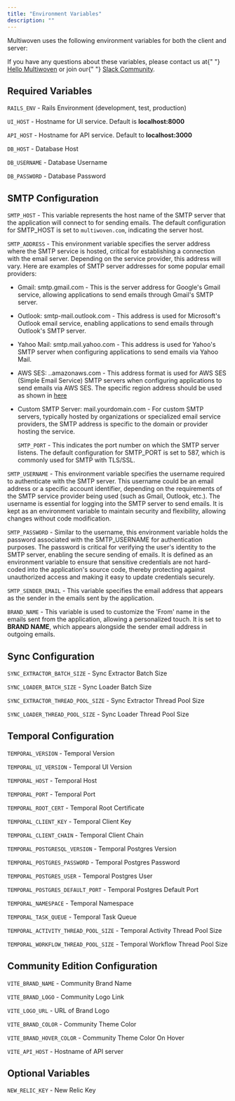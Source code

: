 ```yaml
---
title: "Environment Variables"
description: ""
---
```


Multiwoven uses the following environment variables for both the client and server:

<Note>
  If you have any questions about these variables, please contact us at{" "}
  <a href="mailto:hello@multiwoven.com">Hello Multiwoven</a> or join our{" "}
  <a href="https://multiwoven.slack.com">Slack Community</a>.
</Note>

## Required Variables

`RAILS_ENV` - Rails Environment (development, test, production)

`UI_HOST` - Hostname for UI service. Default is **localhost:8000**

`API_HOST` - Hostname for API service. Default to **localhost:3000**

`DB_HOST` - Database Host

`DB_USERNAME` - Database Username

`DB_PASSWORD` - Database Password

## SMTP Configuration

`SMTP_HOST` - This variable represents the host name of the SMTP server that the application will connect to for sending emails. The default configuration for SMTP_HOST is set to `multiwoven.com`, indicating the server host.

`SMTP_ADDRESS` - This environment variable specifies the server address where the SMTP service is hosted, critical for establishing a connection with the email server. Depending on the service provider, this address will vary. Here are examples of SMTP server addresses for some popular email providers:

- Gmail: smtp.gmail.com - This is the server address for Google's Gmail service, allowing applications to send emails through Gmail's SMTP server.
- Outlook: smtp-mail.outlook.com - This address is used for Microsoft's Outlook email service, enabling applications to send emails through Outlook's SMTP server.
- Yahoo Mail: smtp.mail.yahoo.com - This address is used for Yahoo's SMTP server when configuring applications to send emails via Yahoo Mail.
- AWS SES: _._.amazonaws.com - This address format is used for AWS SES (Simple Email Service) SMTP servers when configuring applications to send emails via AWS SES. The specific region address should be used as shown in [here](https://docs.aws.amazon.com/general/latest/gr/ses.html)
- Custom SMTP Server: mail.yourdomain.com - For custom SMTP servers, typically hosted by organizations or specialized email service providers, the SMTP address is specific to the domain or provider hosting the service.

  `SMTP_PORT` - This indicates the port number on which the SMTP server listens. The default configuration for SMTP_PORT is set to 587, which is commonly used for SMTP with TLS/SSL.

`SMTP_USERNAME` - This environment variable specifies the username required to authenticate with the SMTP server. This username could be an email address or a specific account identifier, depending on the requirements of the SMTP service provider being used (such as Gmail, Outlook, etc.). The username is essential for logging into the SMTP server to send emails. It is kept as an environment variable to maintain security and flexibility, allowing changes without code modification.

`SMTP_PASSWORD` - Similar to the username, this environment variable holds the password associated with the SMTP_USERNAME for authentication purposes. The password is critical for verifying the user's identity to the SMTP server, enabling the secure sending of emails. It is defined as an environment variable to ensure that sensitive credentials are not hard-coded into the application's source code, thereby protecting against unauthorized access and making it easy to update credentials securely.

`SMTP_SENDER_EMAIL` - This variable specifies the email address that appears as the sender in the emails sent by the application.

`BRAND_NAME` - This variable is used to customize the 'From' name in the emails sent from the application, allowing a personalized touch. It is set to **BRAND NAME**, which appears alongside the sender email address in outgoing emails.

## Sync Configuration

`SYNC_EXTRACTOR_BATCH_SIZE` - Sync Extractor Batch Size

`SYNC_LOADER_BATCH_SIZE` - Sync Loader Batch Size

`SYNC_EXTRACTOR_THREAD_POOL_SIZE` - Sync Extractor Thread Pool Size

`SYNC_LOADER_THREAD_POOL_SIZE` - Sync Loader Thread Pool Size

## Temporal Configuration

`TEMPORAL_VERSION` - Temporal Version

`TEMPORAL_UI_VERSION` - Temporal UI Version

`TEMPORAL_HOST` - Temporal Host

`TEMPORAL_PORT` - Temporal Port

`TEMPORAL_ROOT_CERT` - Temporal Root Certificate

`TEMPORAL_CLIENT_KEY` - Temporal Client Key

`TEMPORAL_CLIENT_CHAIN` - Temporal Client Chain

`TEMPORAL_POSTGRESQL_VERSION` - Temporal Postgres Version

`TEMPORAL_POSTGRES_PASSWORD` - Temporal Postgres Password

`TEMPORAL_POSTGRES_USER` - Temporal Postgres User

`TEMPORAL_POSTGRES_DEFAULT_PORT` - Temporal Postgres Default Port

`TEMPORAL_NAMESPACE` - Temporal Namespace

`TEMPORAL_TASK_QUEUE` - Temporal Task Queue

`TEMPORAL_ACTIVITY_THREAD_POOL_SIZE` - Temporal Activity Thread Pool Size

`TEMPORAL_WORKFLOW_THREAD_POOL_SIZE` - Temporal Workflow Thread Pool Size

## Community Edition Configuration

`VITE_BRAND_NAME` - Community Brand Name

`VITE_BRAND_LOGO` - Community Logo Link

`VITE_LOGO_URL` - URL of Brand Logo

`VITE_BRAND_COLOR` - Community Theme Color

`VITE_BRAND_HOVER_COLOR` - Community Theme Color On Hover

`VITE_API_HOST` - Hostname of API server

## Optional Variables

`NEW_RELIC_KEY` - New Relic Key
